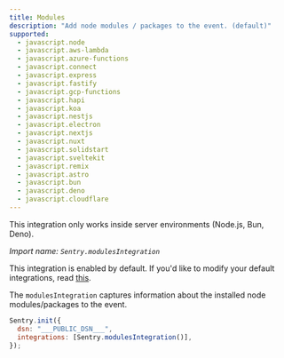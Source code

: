 ```yaml
---
title: Modules
description: "Add node modules / packages to the event. (default)"
supported:
  - javascript.node
  - javascript.aws-lambda
  - javascript.azure-functions
  - javascript.connect
  - javascript.express
  - javascript.fastify
  - javascript.gcp-functions
  - javascript.hapi
  - javascript.koa
  - javascript.nestjs
  - javascript.electron
  - javascript.nextjs
  - javascript.nuxt
  - javascript.solidstart
  - javascript.sveltekit
  - javascript.remix
  - javascript.astro
  - javascript.bun
  - javascript.deno
  - javascript.cloudflare
---
```


<Alert level="info">

This integration only works inside server environments (Node.js, Bun, Deno).

</Alert>

_Import name: `Sentry.modulesIntegration`_

This integration is enabled by default. If you'd like to modify your default integrations, read [this](./../#modifying-default-integrations).

The `modulesIntegration` captures information about the installed node modules/packages to the event.

```JavaScript
Sentry.init({
  dsn: "___PUBLIC_DSN___",
  integrations: [Sentry.modulesIntegration()],
});
```
